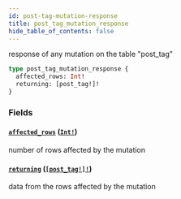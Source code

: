 ```yaml
---
id: post-tag-mutation-response
title: post_tag_mutation_response
hide_table_of_contents: false
---
```


response of any mutation on the table "post_tag"

```graphql
type post_tag_mutation_response {
  affected_rows: Int!
  returning: [post_tag!]!
}
```

### Fields

#### [`affected_rows`](#) ([`Int!`](/07-graphql/scalars/int))

number of rows affected by the mutation

#### [`returning`](#) ([`[post_tag!]!`](/07-graphql/objects/post-tag))

data from the rows affected by the mutation
